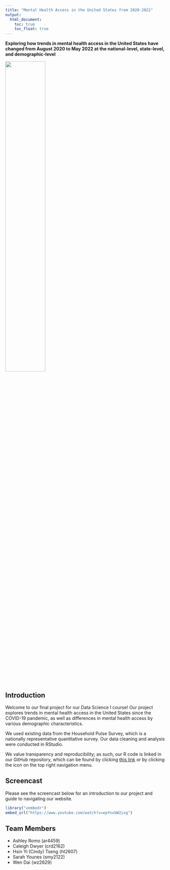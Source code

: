 ```yaml
---
title: "Mental Health Access in the United States from 2020-2022"
output: 
  html_document:
    toc: true
    toc_float: true
---
```


**Exploring how trends in mental health access in the United States have changed from August 2020 to May 2022 at the national-level, state-level, and demographic-level**

<img src="images/mental_health_intro.jpeg" style="width:50%">

## Introduction

Welcome to our final project for our Data Science I course! Our project explores trends in mental health access in the United States since the COVID-19 pandemic, as well as differences in mental health access by various demographic characteristics.

We used existing data from the Household Pulse Survey, which is a nationally representative quantitative survey. Our data cleaning and analysis were conducted in RStudio.

We value transparency and reproducibility; as such, our R code is linked in our GitHub repository, which can be found by clicking [this link](https://github.com/romoashley/p8105_final_mental_health) or by clicking the icon on the top right navigation menu.

## Screencast

Please see the screencast below for an introduction to our project and guide to navigating our website.

```r
library("vembedr")
embed_url("https://www.youtube.com/watch?v=epYnxbW2ixg")
```

## Team Members

* Ashley Romo (ar4459)
* Caleigh Dwyer (crd2162)
* Hsin Yi (Cindy) Tseng (ht2607)
* Sarah Younes (smy2122)
* Wen Dai (wz2629)